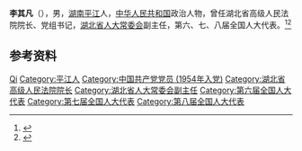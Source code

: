 '''李其凡'''（{{bd|1936年|}}），男，[[湖南|湖南]][[平江|平江]]人，[[中华人民共和国|中华人民共和国]]政治人物，曾任湖北省高级人民法院院长、党组书记，[[湖北省人大常委会|湖北省人大常委会]]副主任，第六、七、八届全国人大代表。<ref>{{Cite book|title=中华人民共和国职官志|author=何虎生, 李耀东, 向常福主编|publisher=中国社会出版社|year=2003|isbn=9787800883934|location=北京|pages=}}</ref><ref>{{cite book|title=中囯人名大辞典·现任党政军领导人物卷|author=廖盖隆等编|year=1990|publisher=上海辞书出版社|location=上海|page=}}</ref>

== 参考资料 ==
{{reflist}}

{{中国人物小作品}}

{{Authority control}}
{{DEFAULTSORT:Li李}}
[[Category:李姓|Qi]]
[[Category:平江人|Category:平江人]]
[[Category:中国共产党党员_(1954年入党)|Category:中国共产党党员 (1954年入党)]]
[[Category:湖北省高级人民法院院长|Category:湖北省高级人民法院院长]]
[[Category:湖北省人大常委会副主任|Category:湖北省人大常委会副主任]]
[[Category:第六届全国人大代表|Category:第六届全国人大代表]]
[[Category:第七届全国人大代表|Category:第七届全国人大代表]]
[[Category:第八届全国人大代表|Category:第八届全国人大代表]]